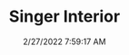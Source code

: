 ---
width: 2000
height: 1333
title: Singer Interior
description: Light blue on brown Singer 911
date: 2/27/2022 7:59:17 AM
cameraMake: Sony
cameraModel: ILCE-7M3
lens: FE 35mm F1.4 GM
settingsfStop: f/1.4
settingsISO: ISO 100
settingsShutter: 1/60
settingsFocalLength: 35 mm
---